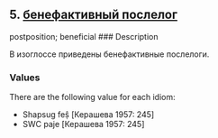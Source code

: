 ## 5. <a href =  'https://agricolamz.github.io/The_Circassian_Isoglosses_Database/5.html'>бенефактивный послелог</a>
postposition; beneficial
### Description

В изоглоссе приведены бенефактивные послелоги.

### Values
There are the following value for each idiom:

* Shapsug  feṣ̂ [Керашева 1957: 245] 
* SWC  paje [Керашева 1957: 245] 

